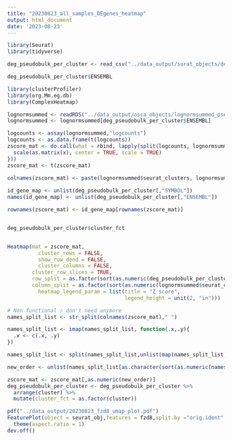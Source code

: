 ```yaml
---
title: "20230823_all_samples_DEgenes_heatmap"
output: html_document
date: '2023-08-23'
---
```


```r
library(Seurat)
library(tidyverse)
```

```r
deg_pseudobulk_per_cluster <- read_csv("../data_output/surat_objects/deg_pseudobulk_per_cluster_fdr0.05_df.csv")
```
```r
deg_pseudobulk_per_cluster$ENSEMBL
```

```r
library(clusterProfiler)
library(org.Mm.eg.db)
library(ComplexHeatmap)
```

```r
lognormsummed <- readRDS("../data_output/osca_objects/lognormsummed_pseudobulk_de.Rds")
lognormsummed <- lognormsummed[deg_pseudobulk_per_cluster$ENSEMBL]

logcounts <- assay(lognormsummed,"logcounts")
logcounts <- as.data.frame(t(logcounts))
zscore_mat <- do.call(what = rbind, lapply(split(logcounts, lognormsummed$seurat_clusters), function(x){
  scale(as.matrix(x), center = TRUE, scale = TRUE)
}))
zscore_mat <- t(zscore_mat)

colnames(zscore_mat) <- paste(lognormsummed$seurat_clusters, lognormsummed$orig.ident)
      
id_gene_map <- unlist(deg_pseudobulk_per_cluster[,"SYMBOL"])
names(id_gene_map) <- unlist(deg_pseudobulk_per_cluster[,"ENSEMBL"])

rownames(zscore_mat) <- id_gene_map[rownames(zscore_mat)]


deg_pseudobulk_per_cluster$cluster_fct


Heatmap(mat = zscore_mat,
          cluster_rows = FALSE,
          show_row_dend = FALSE,
          cluster_columns = FALSE,
        cluster_row_slices = TRUE,
        row_split = as.factor(sort(as.numeric(deg_pseudobulk_per_cluster$cluster))),
        column_split = as.factor(sort(as.numeric(lognormsummed$seurat_clusters))) ,
          heatmap_legend_param = list(title = "Z score",
                                      legend_height = unit(2, "in")))
```






```r
# Non functional / don't need anymore
names_split_list <- str_split(colnames(zscore_mat)," ")

names_split_list <- imap(names_split_list, function(.x,.y){
  .x <- c(.x, .y)
})

names_split_list <- split(names_split_list,unlist(map(names_split_list, 1)))

new_order <- unlist(names_split_list[as.character(sort(as.numeric(names(names_split_list))))],recursive = FALSE) %>% map(3) %>%unlist()

zscore_mat <- zscore_mat[,as.numeric(new_order)]
deg_pseudobulk_per_cluster <- deg_pseudobulk_per_cluster %>%
  arrange(cluster) %>%
  mutate(cluster_fct = as.factor(cluster))


```



```r
pdf("../data_output/20230823_fzd8_umap_plot.pdf")
FeaturePlot(object = seurat_obj,features = fzd8,split.by ="orig.ident" ) +
  theme(aspect.ratio = 1) 
dev.off()
```